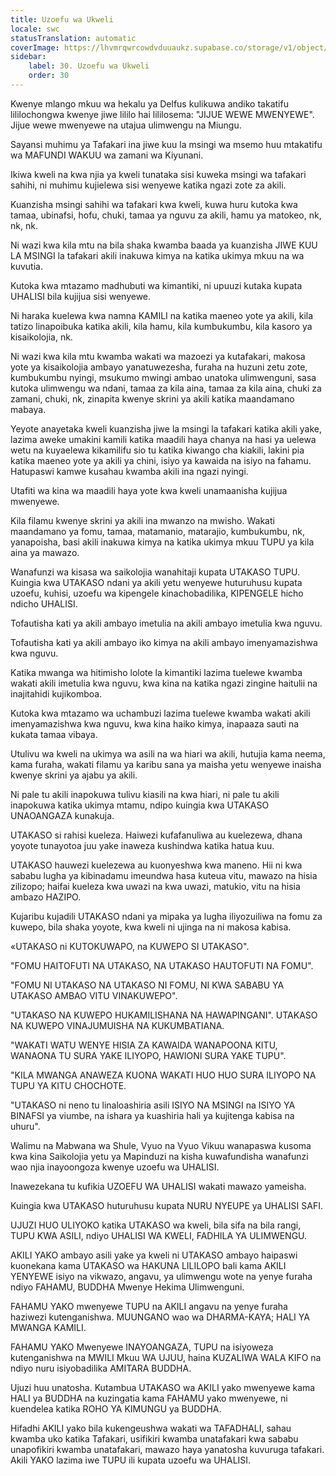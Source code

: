 ```yaml
---
title: Uzoefu wa Ukweli
locale: swc
statusTranslation: automatic
coverImage: https://lhvmrqwrcowdvduuaukz.supabase.co/storage/v1/object/public/strapi-uploads/small_cover-educacion-fundamental.webp-2d51a7828a2b1309555be27f7e2a61a0.webp
sidebar:
    label: 30. Uzoefu wa Ukweli
    order: 30
---
```

Kwenye mlango mkuu wa hekalu ya Delfus kulikuwa andiko takatifu lililochongwa kwenye jiwe lililo hai lililosema: "JIJUE WEWE MWENYEWE". Jijue wewe mwenyewe na utajua ulimwengu na Miungu.

Sayansi muhimu ya Tafakari ina jiwe kuu la msingi wa msemo huu mtakatifu wa MAFUNDI WAKUU wa zamani wa Kiyunani.

Ikiwa kweli na kwa njia ya kweli tunataka sisi kuweka msingi wa tafakari sahihi, ni muhimu kujielewa sisi wenyewe katika ngazi zote za akili.

Kuanzisha msingi sahihi wa tafakari kwa kweli, kuwa huru kutoka kwa tamaa, ubinafsi, hofu, chuki, tamaa ya nguvu za akili, hamu ya matokeo, nk, nk, nk.

Ni wazi kwa kila mtu na bila shaka kwamba baada ya kuanzisha JIWE KUU LA MSINGI la tafakari akili inakuwa kimya na katika ukimya mkuu na wa kuvutia.

Kutoka kwa mtazamo madhubuti wa kimantiki, ni upuuzi kutaka kupata UHALISI bila kujijua sisi wenyewe.

Ni haraka kuelewa kwa namna KAMILI na katika maeneo yote ya akili, kila tatizo linapoibuka katika akili, kila hamu, kila kumbukumbu, kila kasoro ya kisaikolojia, nk.

Ni wazi kwa kila mtu kwamba wakati wa mazoezi ya kutafakari, makosa yote ya kisaikolojia ambayo yanatuwezesha, furaha na huzuni zetu zote, kumbukumbu nyingi, msukumo mwingi ambao unatoka ulimwenguni, sasa kutoka ulimwengu wa ndani, tamaa za kila aina, tamaa za kila aina, chuki za zamani, chuki, nk, zinapita kwenye skrini ya akili katika maandamano mabaya.

Yeyote anayetaka kweli kuanzisha jiwe la msingi la tafakari katika akili yake, lazima aweke umakini kamili katika maadili haya chanya na hasi ya uelewa wetu na kuyaelewa kikamilifu sio tu katika kiwango cha kiakili, lakini pia katika maeneo yote ya akili ya chini, isiyo ya kawaida na isiyo na fahamu. Hatupaswi kamwe kusahau kwamba akili ina ngazi nyingi.

Utafiti wa kina wa maadili haya yote kwa kweli unamaanisha kujijua mwenyewe.

Kila filamu kwenye skrini ya akili ina mwanzo na mwisho. Wakati maandamano ya fomu, tamaa, matamanio, matarajio, kumbukumbu, nk, yanapoisha, basi akili inakuwa kimya na katika ukimya mkuu TUPU ya kila aina ya mawazo.

Wanafunzi wa kisasa wa saikolojia wanahitaji kupata UTAKASO TUPU. Kuingia kwa UTAKASO ndani ya akili yetu wenyewe huturuhusu kupata uzoefu, kuhisi, uzoefu wa kipengele kinachobadilika, KIPENGELE hicho ndicho UHALISI.

Tofautisha kati ya akili ambayo imetulia na akili ambayo imetulia kwa nguvu.

Tofautisha kati ya akili ambayo iko kimya na akili ambayo imenyamazishwa kwa nguvu.

Katika mwanga wa hitimisho lolote la kimantiki lazima tuelewe kwamba wakati akili imetulia kwa nguvu, kwa kina na katika ngazi zingine haitulii na inajitahidi kujikomboa.

Kutoka kwa mtazamo wa uchambuzi lazima tuelewe kwamba wakati akili imenyamazishwa kwa nguvu, kwa kina haiko kimya, inapaaza sauti na kukata tamaa vibaya.

Utulivu wa kweli na ukimya wa asili na wa hiari wa akili, hutujia kama neema, kama furaha, wakati filamu ya karibu sana ya maisha yetu wenyewe inaisha kwenye skrini ya ajabu ya akili.

Ni pale tu akili inapokuwa tulivu kiasili na kwa hiari, ni pale tu akili inapokuwa katika ukimya mtamu, ndipo kuingia kwa UTAKASO UNAOANGAZA kunakuja.

UTAKASO si rahisi kueleza. Haiwezi kufafanuliwa au kuelezewa, dhana yoyote tunayotoa juu yake inaweza kushindwa katika hatua kuu.

UTAKASO hauwezi kuelezewa au kuonyeshwa kwa maneno. Hii ni kwa sababu lugha ya kibinadamu imeundwa hasa kuteua vitu, mawazo na hisia zilizopo; haifai kueleza kwa uwazi na kwa uwazi, matukio, vitu na hisia ambazo HAZIPO.

Kujaribu kujadili UTAKASO ndani ya mipaka ya lugha iliyozuiliwa na fomu za kuwepo, bila shaka yoyote, kwa kweli ni ujinga na ni makosa kabisa.

«UTAKASO ni KUTOKUWAPO, na KUWEPO SI UTAKASO".

"FOMU HAITOFUTI NA UTAKASO, NA UTAKASO HAUTOFUTI NA FOMU".

"FOMU NI UTAKASO NA UTAKASO NI FOMU, NI KWA SABABU YA UTAKASO AMBAO VITU VINAKUWEPO".

"UTAKASO NA KUWEPO HUKAMILISHANA NA HAWAPINGANI". UTAKASO NA KUWEPO VINAJUMUISHA NA KUKUMBATIANA.

"WAKATI WATU WENYE HISIA ZA KAWAIDA WANAPOONA KITU, WANAONA TU SURA YAKE ILIYOPO, HAWIONI SURA YAKE TUPU".

"KILA MWANGA ANAWEZA KUONA WAKATI HUO HUO SURA ILIYOPO NA TUPU YA KITU CHOCHOTE.

"UTAKASO ni neno tu linaloashiria asili ISIYO NA MSINGI na ISIYO YA BINAFSI ya viumbe, na ishara ya kuashiria hali ya kujitenga kabisa na uhuru".

Walimu na Mabwana wa Shule, Vyuo na Vyuo Vikuu wanapaswa kusoma kwa kina Saikolojia yetu ya Mapinduzi na kisha kuwafundisha wanafunzi wao njia inayoongoza kwenye uzoefu wa UHALISI.

Inawezekana tu kufikia UZOEFU WA UHALISI wakati mawazo yameisha.

Kuingia kwa UTAKASO huturuhusu kupata NURU NYEUPE ya UHALISI SAFI.

UJUZI HUO ULIYOKO katika UTAKASO wa kweli, bila sifa na bila rangi, TUPU KWA ASILI, ndiyo UHALISI WA KWELI, FADHILA YA ULIMWENGU.

AKILI YAKO ambayo asili yake ya kweli ni UTAKASO ambayo haipaswi kuonekana kama UTAKASO wa HAKUNA LILILOPO bali kama AKILI YENYEWE isiyo na vikwazo, angavu, ya ulimwengu wote na yenye furaha ndiyo FAHAMU, BUDDHA Mwenye Hekima Ulimwenguni.

FAHAMU YAKO mwenyewe TUPU na AKILI angavu na yenye furaha haziwezi kutenganishwa. MUUNGANO wao wa DHARMA-KAYA; HALI YA MWANGA KAMILI.

FAHAMU YAKO Mwenyewe INAYOANGAZA, TUPU na isiyoweza kutenganishwa na MWILI Mkuu WA UJUU, haina KUZALIWA WALA KIFO na ndiyo nuru isiyobadilika AMITARA BUDDHA.

Ujuzi huu unatosha. Kutambua UTAKASO wa AKILI yako mwenyewe kama HALI ya BUDDHA na kuzingatia kama FAHAMU yako mwenyewe, ni kuendelea katika ROHO YA KIMUNGU ya BUDDHA.

Hifadhi AKILI yako bila kukengeushwa wakati wa TAFADHALI, sahau kwamba uko katika Tafakari, usifikiri kwamba unatafakari kwa sababu unapofikiri kwamba unatafakari, mawazo haya yanatosha kuvuruga tafakari. Akili YAKO lazima iwe TUPU ili kupata uzoefu wa UHALISI.

